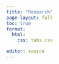 ```yaml
---
title: "Research"
page-layout: full
toc: true
format:
  html:
    css: tabs.css

editor: source
---
```

